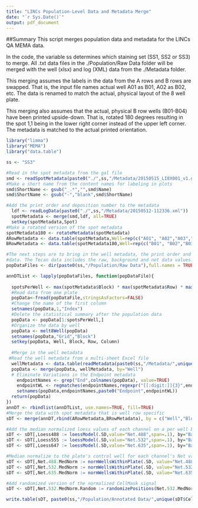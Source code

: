 ```yaml
---
title: "LINCs Population-Level Data and Metadata Merge"
date: "`r Sys.Date()`"
output: pdf_document
---
```

##Summary
This script merges population data and metadata for the LINCs QA MEMA data. 

In the code, the variable ss determines which staining set (SS1, SS2 or SS3) to merge. All .txt data files in the ./Population/Raw Data folder will be merged
with the well (xlsx) and log (XML) data from the ./Metadata folder.

This merging assumes the labels in the data from the A rows and B rows are swapped. That is, the input file names actual well A01 as B01, A02 as B02, etc. The data is renamed to match the actual, physical layout of the 8 well plate.

This merging also assumes that the actual, physical B row wells (B01-B04) have been printed upside-down. That is, rotated 180 degrees resulting in the spot 1,1 being in the lower right corner instead of the upper left corner. The metadata is matched to the actual printed orientation.

```r
library("limma")
library("MEMA")
library("data.table")

ss <- "SS3"

```

```r

#Read in the spot metadata from the gal file
smd <- readSpotMetadata(paste0("./",ss,"/Metadata/20150515_LI8X001_v1.gal"))
#Make a short name from the content names for labeling in plots
smd$ShortName <- gsub("_.*","",smd$Name)
smd$ShortName <- gsub("-","blank",smd$ShortName)

#Add the print order and deposition number to the metadata
  ldf <- readLogData(paste0("./",ss,"/Metadata/20150512-112336.xml"))
  spotMetadata <- merge(smd,ldf, all=TRUE)
  setkey(spotMetadata,Spot)
#Make a rotated version of the spot metadata
spotMetadata180 <- rotateMetadata(spotMetadata)
ARowMetadata <- data.table(spotMetadata,Well=rep(c("A01", "A02","A03","A04"),each=nrow(spotMetadata)))
BRowMetadata <- data.table(spotMetadata180,Well=rep(c("B01", "B02","B03","B04"),each=nrow(spotMetadata180)))

```


```r
#The next steps are to bring in the well metadata, the print order and the Tecan intensity  
#data. The Tecan data includes the raw, background and net data values.
popDataFiles <- dir(paste0(ss,"/Population/Raw Data"),full.names = TRUE)

annDTList <- lapply(popDataFiles, function(popDataFile){
  
  spotsPerWell <- max(spotMetadata$Block) * max(spotMetadata$Row) * max(spotMetadata$Column)
  #Read data from one plate
  popData<-fread(popDataFile,stringsAsFactors=FALSE)
  #Change the name of the first column
  setnames(popData,1,"Index")
  #Delete the statistical summary after the population data
  popData <- popData[1:spotsPerWell,]
  #Organize the data by well
  popData <- melt8Well(popData)
  setnames(popData,"Grid","Block")
  setkey(popData, Well, Block, Row, Column)
 
  #Merge in the well metadata
 #Read the well metadata from a multi-sheet Excel file
  wellMetadata <- data.table(readMetadata(paste0(ss,"/Metadata/",unique(popData$Barcode),".xlsx")), key="Well")  
  popData <- merge(popData, wellMetadata, by="Well")
  # Eliminate Variations in the Endpoint metadata
    endpointNames <- grep("End",colnames(popData), value=TRUE)
    endpointWL <- regmatches(endpointNames,regexpr("[[:digit:]]{3}",endpointNames))
    setnames(popData,endpointNames,paste0("Endpoint",endpointWL))
  return(popData)
})
annDT <- rbindlist(annDTList, use.names=TRUE, fill=TRUE)
#Merge the data with spot metadata that is well row specific
sDT <- merge(annDT,rbind(ARowMetadata,BRowMetadata), by = c("Well","Block","Row","Column"), all=TRUE)
```

```r
#Add the median normalized loess values of each channel on a per well basis
sDT <- sDT[,Loess488 := loessModel(.SD,value="Net.488",span=.1), by="Barcode,Well"]
sDT <- sDT[,Loess555 := loessModel(.SD,value="Net.532",span=.1), by="Barcode,Well"]
sDT <- sDT[,Loess647 := loessModel(.SD,value="Net.635",span=.1), by="Barcode,Well"]
```

```r
#Median normalize to the plate's control well for each channel's Net value
sDT <- sDT[,Net.488.MedNorm := normWellsWithinPlate(.SD, value="Net.488", baseECM = ".*",baseGF = "HighSerum"), by="Barcode"]
sDT <- sDT[,Net.532.MedNorm := normWellsWithinPlate(.SD, value="Net.532", baseECM = ".*",baseGF = "HighSerum"), by="Barcode"]
sDT <- sDT[,Net.635.MedNorm := normWellsWithinPlate(.SD, value="Net.635", baseECM = ".*",baseGF = "HighSerum"), by="Barcode"]

```

```r
#Add randomized version of the normalized CellMask signal
sDT <- sDT[,Net.532.MedNorm.Random := randomizePositions(Net.532.MedNorm), by="Barcode,Well"]
```

```r
write.table(sDT, paste0(ss,"/Population/Annotated Data/",unique(sDT$CellLine),"_",ss,"_","PopAnn.txt"), sep = "\t",row.names = FALSE, quote=FALSE)

```
